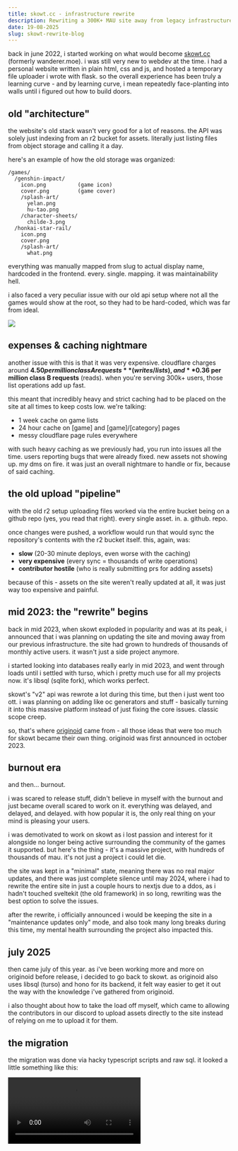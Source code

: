 ```yaml
---
title: skowt.cc - infrastructure rewrite
description: Rewriting a 300K+ MAU site away from legacy infrastructure.
date: 19-08-2025
slug: skowt-rewrite-blog
---
```


back in june 2022, i started working on what would become [skowt.cc](https://skowt.cc) (formerly wanderer.moe). i was still very new to webdev at the time. i had a personal website written in plain html, css and js, and hosted a temporary file uploader i wrote with flask. so the overall experience has been truly a learning curve - and by learning curve, i mean repeatedly face-planting into walls until i figured out how to build doors.

## old "architecture"

the website's old stack wasn't very good for a lot of reasons. the API was solely just indexing from an r2 bucket for assets. literally just listing files from object storage and calling it a day.

here's an example of how the old storage was organized:
```
/games/
  /genshin-impact/
    icon.png          (game icon)
    cover.png         (game cover)
    /splash-art/
      yelan.png
      hu-tao.png
    /character-sheets/
      childe-3.png
  /honkai-star-rail/
    icon.png
    cover.png
    /splash-art/
      what.png
```

everything was manually mapped from slug to actual display name, hardcoded in the frontend. every. single. mapping. it was maintainability hell.

i also faced a very peculiar issue with our old api setup where not all the games would show at the root, so they had to be hard-coded, which was far from ideal. 

<img src="https://cdn.marcel.best/temp/Discord_hETO1garea.png"/>

## expenses & caching nightmare

another issue with this is that it was very expensive. cloudflare charges around **$4.50 per million class A requests** (writes/lists), and **$0.36 per million class B requests** (reads). when you're serving 300k+ users, those list operations add up fast.

this meant that incredibly heavy and strict caching had to be placed on the site at all times to keep costs low. we're talking:
- 1 week cache on game lists
- 24 hour cache on [game] and [game]/[category] pages 
- messy cloudflare page rules everywhere

with such heavy caching as we previously had, you run into issues all the time. users reporting bugs that were already fixed. new assets not showing up. my dms on fire. it was just an overall nightmare to handle or fix, because of said caching.

## the old upload "pipeline" 

with the old r2 setup uploading files worked via the entire bucket being on a github repo (yes, you read that right). every single asset. in. a. github. repo.

once changes were pushed, a workflow would run that would sync the repository's contents with the r2 bucket itself. this, again, was:
- **slow** (20-30 minute deploys, even worse with the caching)
- **very expensive** (every sync = thousands of write operations)
- **contributor hostile** (who is really submitting prs for adding assets)

because of this - assets on the site weren't really updated at all, it was just way too expensive and painful.

## mid 2023: the "rewrite" begins

back in mid 2023, when skowt exploded in popularity and was at its peak, i announced that i was planning on updating the site and moving away from our previous infrastructure. the site had grown to hundreds of thousands of monthly active users. it wasn't just a side project anymore.

i started looking into databases really early in mid 2023, and went through loads until i settled with turso, which i pretty much use for all my projects now. it's libsql (sqlite fork), which works perfect.

skowt's "v2" api was rewrote a lot during this time, but then i just went too ott. i was planning on adding like oc generators and stuff - basically turning it into this massive platform instead of just fixing the core issues. classic scope creep.

so, that's where [originoid](https://originoid.co) came from - all those ideas that were too much for skowt became their own thing. originoid was first announced in october 2023.

## burnout era

and then... burnout. 

i was scared to release stuff, didn't believe in myself with the burnout and just became overall scared to work on it. everything was delayed, and delayed, and delayed. with how popular it is, the only real thing on your mind is pleasing your users.

i was demotivated to work on skowt as i lost passion and interest for it alongside no longer being active surrounding the community of the games it supported. but here's the thing - it's a massive project, with hundreds of thousands of mau. it's not just a project i could let die.

the site was kept in a "minimal" state, meaning there was no real major updates, and there was just complete silence until may 2024, where i had to rewrite the entire site in just a couple hours to nextjs due to a ddos, as i hadn't touched sveltekit (the old framework) in so long, rewriting was the best option to solve the issues.

after the rewrite, i officially announced i would be keeping the site in a "maintenance updates only" mode, and also took many long breaks during this time, my mental health surrounding the project also impacted this.

## july 2025

then came july of this year. as i've been working more and more on originoid before release, i decided to go back to skowt. as originoid also uses libsql (turso) and hono for its backend, it felt way easier to get it out the way with the knowledge i've gathered from originoid.

i also thought about how to take the load off myself, which came to allowing the contributors in our discord to upload assets directly to the site instead of relying on me to upload it for them.

## the migration

the migration was done via hacky typescript scripts and raw sql. it looked a little something like this:

<Video src="https://cdn.marcel.best/temp/IMG_2440.mov" />

(no, that is not my PC making that noise, that is my fan. uk weather is lethal)

### how the migration actually worked

the transformation from indexing via r2 to a proper relational database was... interesting. here's what the scripts had to do:

**phase 1: asset migration**

1. scan through every game folder in r2
2. for each game, create a database entry with proper uuid (using uuidv7 for sortable ids)
3. scan each category folder within games
4. for every asset file found:
   - calculate sha256 hash (for deduplication)
   - extract file metadata (size, creation date)
   - generate new uuid-based filename
   - copy to new flat structure: `/assets/{uuid}.{ext}`
   - insert into database with all relationships

**phase 2: game-category relationships**

since games can have different categories, i needed to build a many-to-many relationship table. this isn't really needed, but i implemented it becuase with the new search, it allows for users to understand if categories exist for certain games, etc, easily. so, the script did the following:
- mapped all existing folder structures to game-category pairs
- created junction table entries
- deduplicated (because the old structure had duplicates everywhere)

**phase 3: auto-tagging**

i retroactively tagged all assets as "official" or "fanmade" based on:
- filename patterns (anything with "fanmade" in the name)
- specific rules (like genshin splash arts ending in "-nobg" are fanmade)

what used to be folders and filenames became this:

```
games table:
- id (uuidv7)
- slug 
- name

categories table:
- id (uuidv7)
- slug
- name

assets table:
- id (uuidv7)
- name
- game_id
- category_id
- hash (for deduplication)
- uploaded_by (user id)
- status (approved/pending, rejected assets are instantly deleted.)
- ...

game_to_category:
- game_id
- category_id

asset_to_tag:
- asset_id
- tag_id
```

## the final stack

i could've 100% went with tRPC or something, however skowt has a lot of developers who rely on the API for their own projects, plus there's barely any existing oss repositories that use the stack i chose here.

and of course, deployed on cloudflare workers/pages.

### backend
- **hono**: for the api
- **full zod openapi spec**: no brainer 
- **scalar**: for our api reference
- **drizzle orm**: for database queries 
- **better auth**: handles discord auth
- **turso**: database

### frontend
- **nextjs**: web framework, it's what i know best, sadly
- **redux**: state sync for selecting multiple assets
- **tailwind**: who isn't using tailwind
- **typed-openapi**: api client generation from the backend openapi schema
- **better auth**: for the separate backend/frontend setup

### new search implementation

the new site has pretty advanced search capabilities. like, you can filter by multiple tags, games, categories, all at the same time.

the search supports:
- **name search**: partial matching with LIKE queries
- **tag filtering**: with AND logic - asset must have ALL specified tags
- **game filtering**: filter by multiple games
- **category filtering**: filter by multiple categories such as character sheets, splash art, etc.
- **only allows for match searching**: games must have appropiate categories, games must have appropiate games.
- **sorting**: view count, download count, upload date, or name
- **pagination**: via offset-based navigation (fetch 21 assets, check for an additional +1 from 20, if so, there's a next page.)
- **combination queries**: e.g. "fanmade" tag + "genshin-impact" game + "character-sheets" category

### authentication

as the site already has a discord community, and that was where all the contributors were, i decided to go with discord authentication for the site using better auth. as much as i'm more of a 'write auth yourself' guy, i decided to cheat here just to make things a little easy for myself.

this was super easy to setup. however there was one issue about better-auth: it automatically picks your discord display name as your name, which i did NOT know about. 

and, in our case, "name" was mapped to to username in better-auth's config.

imagine people with the same display name, users with special characters as their display, or people w/ the same display name. it causes issues. bad ones.

luckily, better auth provides a `mapProfileToUser` function, so it's fixable:

```typescript
socialProviders: {
    discord: {
        overrideUserInfoOnSignIn: true,
        clientId: env.DISCORD_CLIENT_ID,
        clientSecret: env.DISCORD_CLIENT_SECRET,
        mapProfileToUser: async (profile) => {
            return {
                name: profile.username,  // actual discord username
                displayName: profile.global_name || profile.username,
            };
        },
    },
},
```

## impact

- **api response time**: stupidly low, so far, there's been no 500s!
- **search functionality**: nonexistent > full-text search with complex filters
- **complex queries**: users can get exactly what they are looking for easily
- **api documentation**: auto-generated and made pretty with scalar
- **less frequent caching**: new assets, etc are visible almost immediately

## closing thoughts

rewriting infrastructure for a moderately popular site while keeping it running is exhausting. if anything, it's just getting over that initial fear, then it all comes naturally.

and not everything has to be perfect at first! just get what you want out into the world, then you can always improve on it, take in user feedback, etc. it's not the end of the world if something isn't perfect on your first try.

### repos
- **api:** [github.com/skowtcc/api](https://github.com/skowtcc/api)
- **site:** [github.com/skowtcc/site](https://github.com/skowtcc/site)
